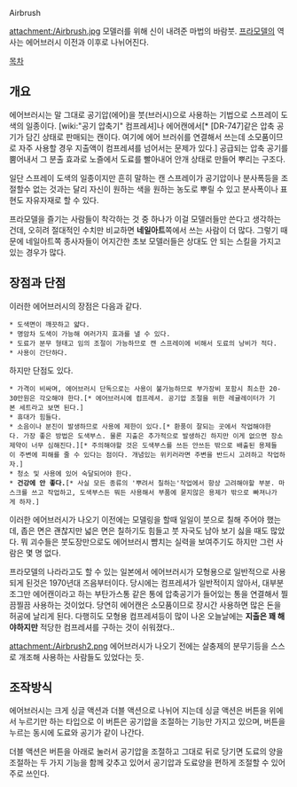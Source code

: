 Airbrush

attachment:/Airbrush.jpg
모델러를 위해 신이 내려준 마법의 바람붓. [[프라모델]]의 역사는 에어브러시 이전과 이후로 나뉘어진다.

[[목차]]
== 개요 ==
에어브러시는 말 그대로 공기압(에어)을 붓(브러시)으로 사용하는 기법으로 스프레이 도색의 일종이다. [wiki:"공기 압축기" 컴프레셔]나 에어캔에서[* [DR-747]같은 압축 공기가 담긴 상태로 판매되는 캔이다. 여기에 에어 브러쉬를 연결해서 쓰는데 소모품이므로 자주 사용할 경우 지출액이 컴프레셔를 넘어서는 문제가 있다.] 공급되는 압축 공기를 뿜어내서 그 분출 효과로 노즐에서 도료를 빨아내어 안개 상태로 만들어 뿌리는 구조다.

일단 스프레이 도색의 일종이지만 흔히 말하는 캔 스프레이가 공기압이나 분사폭등을 조절할수 없는 것과는 달리 자신이 원하는 색을 원하는 농도로 뿌릴 수 있고 분사폭이나 표현도 자유자재로 할 수 있다.

프라모델을 즐기는 사람들이 착각하는 것 중 하나가 이걸 모델러들만 쓴다고 생각하는 건데, 오히려 절대적인 수치만 비교하면 '''네일아트'''쪽에서 쓰는 사람이 더 많다. 그렇기 때문에 네일아트쪽 종사자들이 어지간한 초보 모델러들은 상대도 안 되는 스킬을 가지고 있는 경우가 많다.
 
== 장점과 단점 ==
이러한 에어브러시의 장점은 다음과 같다.

 * 도색면이 깨끗하고 얇다.
 * 명암차 도색이 가능해 여러가지 효과를 낼 수 있다.
 * 도료가 분무 형태고 임의 조절이 가능하므로 캔 스프레이에 비해서 도료의 낭비가 적다.
 * 사용이 간단하다.

하지만 단점도 있다.

 * 가격이 비싸며, 에어브러시 단독으로는 사용이 불가능하므로 부가장비 포함시 최소한 20-30만원은 각오해야 한다.[* 에어브러시에 컴프레셔. 공기압 조절을 위한 레귤레이터가 기본 세트라고 보면 된다.]
 * 휴대가 힘들다.
 * 소음이나 분진이 발생하므로 사용에 제한이 있다.[* 환풍이 잘되는 곳에서 작업해야한다. 가장 좋은 방법은 도색부스. 물론 지출은 추가적으로 발생하긴 하지만 이게 없으면 장소제약이 너무 심해진다.][* 주의해야할 것은 도색부스를 쓰든 안쓰든 밖으로 배출된 용제들이 주변에 피해를 줄 수 있다는 점이다. 개념있는 위키러라면 주변을 반드시 고려하고 작업하자.]
 * 청소 및 사용에 있어 숙달되어야 한다.
 * '''건강에 안 좋다.'''[* 사실 모든 종류의 '뿌려서 칠하는'작업에서 항상 고려해야할 부분. 마스크를 쓰고 작업하고, 도색부스든 뭐든 사용해서 부품에 묻지않은 용제가 밖으로 빠져나가게 하자.]

이러한 에어브러시가 나오기 이전에는 모델링을 할때 일일이 붓으로 칠해 주어야 했는데, 좁은 면은 괜찮지만 넓은 면은 칠하기도 힘들고 붓 자국도 남아 보기 싫을 때도 많았다. 뭐 괴수들은 붓도장만으로도 에어브러시 뺨치는 실력을 보여주기도 하지만 그런 사람은 몇 명 없다.

프라모델의 나라라고도 할 수 있는 일본에서 에어브러시가 모형용으로 일반적으로 사용되게 된것은 1970년대 즈음부터이다. 당시에는 컴프레셔가 일반적이지 않아서, 대부분 조그만 에어캔이라고 하는 부탄가스통 같은 통에 압축공기가 들어있는 통을 연결해서 찔끔찔끔 사용하는 것이었다. 당연히 에어캔은 소모품이므로 장시간 사용하면 많은 돈을 허공에 날리게 된다. 다행히도 모형용 컴프레셔등이 많이 나온 오늘날에는 '''지출은 꽤 해야하지만''' 적당한 컴프레셔를 구하는 것이 쉬워졌다..

attachment:/Airbrush2.png
에어브러시가 나오기 전에는 살충제의 분무기등을 스스로 개조해 사용하는 사람들도 있었다는 듯.

== 조작방식 ==
에어브러시는 크게 싱글 액션과 더블 액션으로 나뉘어 지는데 싱글 액션은 버튼을 위에서 누르기만 하는 타입으로 이 버튼은 공기압을 조절하는 기능만 가지고 있으며, 버튼을 누르는 동시에 도료와 공기가 같이 나간다.

더블 액션은 버튼을 아래로 눌러서 공기압을 조절하고 그대로 뒤로 당기면 도료의 양을 조절하는 두 가지 기능을 함께 갖추고 있어서 공기압과 도료양을 편하게 조절할 수 있어 주로 쓰인다.
